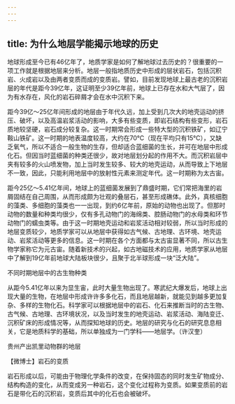 ```yaml
---
---
---
```

title: 为什么地层学能揭示地球的历史
---




地球形成至今已有46亿年了，地质学家是如何了解地球过去历史的？很重要的一项工作就是根据地层来分析。地层一般指地质历史中形成的层状岩石，包括沉积岩、火成岩以及由两者变质而成的变质岩。譬如，目前发现地球上最古老的沉积岩层的年代是距今39亿年，这证明至少39亿年前，地球上已存在水和大气层了，因为有水存在，风化的岩石碎屑才会在水中沉积下来。

距今39亿～25亿年间形成的地层由于年代久远，加上受到几次大的地壳运动的挤压、破坏，以及高温岩浆活动的影响，大多有些变质，即岩石结构有些变形，岩石质地较坚硬，岩石成分较复杂。这一时期常会形成一些特大型的沉积铁矿，如辽宁鞍山铁矿。这一时期的地表温度较高，大约在70℃（现在平均只有15℃），又缺乏氧气，所以不适合一般生物的生存，但却适合蓝细菌的生长，并可在地层中形成化石。但因当时蓝细菌的种类还很少，故对地层划分起的作用不大。而沉积岩层中夹有较多的火山喷发物，加上当时发生较多、较大的地壳运动，从而导致上下地层不一致，因此，只能利用地层中的放射性元素来测定年代。这一时期称为太古宙。

距今25亿～5.41亿年间，地球上的蓝细菌发展到了鼎盛时期，它们常把海里的岩屑固结在自己周围，从而形成颇为壮观的叠层石，甚至形成礁体。此外，真核细胞的藻类、多细胞的藻类也一一出现，到约6亿年前，原始的动物也出现了。但那时动物的数量和种类均很少，仅有多孔动物门的海绵类、腔肠动物门的水母类和环节动物门的蠕虫类等。由于这一时期地壳运动和岩浆活动相对较弱，所以当时形成的地层变质较少，地质学家可以从地层中获得如古气候、古地理、古环境、地壳运动、岩浆活动等更多的信息。这一时期在各个方面都与太古宙显著不同，所以古生物学家称它为元古宙。随着新技术的兴起，如古地磁技术的应用，地质学家从地层中了解到19亿年前地球大陆板块很少，且聚于北半球形成一块“泛大陆”。

不同时期地层中的古生物种类



从距今5.41亿年以来为显生宙，此时大量生物出现了。寒武纪大爆发后，地球上出现大量的生物，在地层中形成许许多多化石，而且地层越新，就能见到越多更加复杂、多样的生物化石。科学家可以根据地层中的岩石、化石来推断当时的古生物、古气候、古地理、古环境状况，以及当时发生的地壳运动、岩浆活动、海陆变迁、沉积矿床的形成情况等，从而探知地球的历史。地层的研究与化石的研究息息相关，它是地质科学的基础，所以单独成为一门学科——地层学。（许汉奎）

贵州产出凯里动物群的地层





【微博士】岩石的变质

岩石形成以后，可能由于物理化学条件的改变，在保持固态的同时发生矿物成分、结构构造的变化，从而变成另一种岩石，这个变化过程称为变质。如果变质前的岩石是带化石的沉积岩，变质后其中的化石也会被破坏。